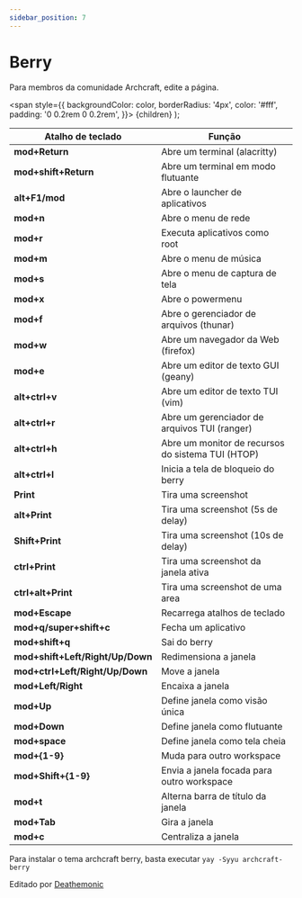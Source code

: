 ```yaml
---
sidebar_position: 7
---
```


# Berry

Para membros da comunidade Archcraft, edite a página.

<!-- Tabs -->

<!-- Badges -->
  <span
    style={{
      backgroundColor: color,
      borderRadius: '4px',
      color: '#fff',
      padding: '0 0.2rem 0 0.2rem',
    }}>
    {children}
  </span>
);

<!-- Add your stuff after this -->

|Atalho de teclado|Função|
|--|--|
|**mod+Return** | Abre um terminal (alacritty) |
|**mod+shift+Return** | Abre um terminal em modo flutuante |
|**alt+F1/mod** | Abre o launcher de aplicativos|
|**mod+n** | Abre o menu de rede |
|**mod+r** | Executa aplicativos como root |
|**mod+m** | Abre o menu de música |
|**mod+s** | Abre o menu de captura de tela |
|**mod+x** | Abre o powermenu |
|**mod+f** | Abre o gerenciador de arquivos (thunar) |
|**mod+w** | Abre um navegador da Web (firefox) |
|**mod+e** | Abre um editor de texto GUI (geany) |
|**alt+ctrl+v** | Abre um editor de texto TUI (vim) |
|**alt+ctrl+r** | Abre um gerenciador de arquivos TUI (ranger) |
|**alt+ctrl+h** | Abre um monitor de recursos do sistema TUI (HTOP) |
|**alt+ctrl+l** | Inicia a tela de bloqueio do berry |
|**Print** | Tira uma  screenshot |
|**alt+Print** | Tira uma screenshot (5s de delay) |
|**Shift+Print** | Tira uma screenshot (10s de delay)|
|**ctrl+Print** | Tira uma screenshot da janela ativa |
|**ctrl+alt+Print** | Tira uma screenshot de uma area |
|**mod+Escape** | Recarrega atalhos de teclado |
|**mod+q/super+shift+c** | Fecha um aplicativo |
|**mod+shift+q** | Sai do berry |
|**mod+shift+Left/Right/Up/Down** | Redimensiona a janela |
|**mod+ctrl+Left/Right/Up/Down** | Move a janela |
|**mod+Left/Right** | Encaixa a janela |
|**mod+Up** | Define janela como visão única  |
|**mod+Down** | Define janela como flutuante |
|**mod+space** | Define janela como tela cheia |
|**mod+{1-9}** | Muda para outro workspace |
|**mod+Shift+{1-9}** | Envia a janela focada para outro workspace |
|**mod+t** | Alterna barra de título da janela |
|**mod+Tab** | Gira a janela |
|**mod+c** | Centraliza a janela | 

Para instalar o tema archcraft berry, basta executar ``yay -Syyu archcraft-berry``

Editado por [Deathemonic](https://github.com/deathemonic)

